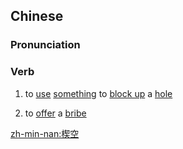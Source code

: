 ==Chinese==
{{zh-forms|alt=塞孔,揳空,揳孔}}

===Pronunciation===
{{zh-pron
|mn=qz,xm:soeh-khang/tw,zz:seh-khang
|cat=v
}}

===Verb===
{{zh-verb}}

# {{lb|zh|Min Nan}} to [[use]] [[something]] to [[block up]] a [[hole]]
# {{lb|zh|Min Nan}} to [[offer]] a [[bribe]]

[[zh-min-nan:楔空]]